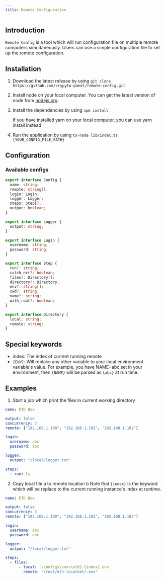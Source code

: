 ```yaml
---
title: Remote Configuration
---
```



## Introduction

`Remote Config` is a tool which will run configuration file on multiple remote computers simultaneously.
Users can use a simple configuration file to set up the remote configuration.

## Installation

1. Download the latest release by using `git clone https://github.com/crypyto-panel/remote-config.git`

2. Install node on your local computer. You can get the latest version of node from [nodejs.org](https://nodejs.org/en/download/).

3. Install the dependencies by using `npm install`

   <Callout>If you have installed yarn on your local computer, you can use yarn install instead</Callout>

4. Run the application by using `ts-node lib/index.ts {YOUR_CONFIG_FILE_PATH}`

## Configuration

### Available configs

```typescript
export interface Config {
  name: string;
  remote: string[];
  login: Login;
  logger: Logger;
  steps: Step[];
  output: boolean;
}

export interface Logger {
  output: string;
}

export interface Login {
  username: string;
  password: string;
}

export interface Step {
  run?: string;
  catch_err?: boolean;
  files?: Directory[];
  directory?: Directory;
  env?: string[];
  cwd?: string;
  name?: string;
  with_root?: boolean;
}

export interface Directory {
  local: string;
  remote: string;
}
```

## Special keywords

- index: The index of current running remote
- `{ENV}`: Will replace any other variable to your local environment variable's value.
  For example, you have NAME=abc set in your environment, then `{NAME}` will be parsed as `{abc}` at run time.

## Examples

1. Start a job which print the files in current working directory

```yml
name: ETD Box

output: false
concurrency: 3
remote: ["192.168.1.100", "192.168.1.101", "192.168.1.102"]

login:
  username: abc
  password: abc

logger:
  output: "/local/logger.txt"

steps:
  - run: ls
```

2. Copy local file a to remote location b
   <Callout>Note that `{index}` is the keyword which will be replace to the current running instance's index at runtime.</Callout>

```yml
name: ETD Box

output: false
concurrency: 3
remote: ["192.168.1.100", "192.168.1.101", "192.168.1.102"]

login:
  username: abc
  password: abc

logger:
  output: "/local/logger.txt"

steps:
  - files:
      - local: .\configs\envs\etd2-{index}.env
        remote: "/root/eth-localnet/.env"
```
